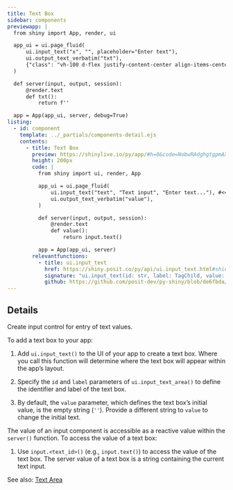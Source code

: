 ```yaml
---
title: Text Box
sidebar: components
previewapp: |
  from shiny import App, render, ui

  app_ui = ui.page_fluid(
      ui.input_text("x", "", placeholder="Enter text"),
      ui.output_text_verbatim("txt"),
      {"class": "vh-100 d-flex justify-content-center align-items-center px-4"}
  )

  def server(input, output, session):
      @render.text
      def txt():
          return f''

  app = App(app_ui, server, debug=True)
listing:
  - id: component
    template: ../_partials/components-detail.ejs
    contents:
      - title: Text Box
        preview: https://shinylive.io/py/app/#h=0&code=NobwRAdghgtgpmAXGKAHVA6VBPMAaMAYwHsIAXOcpMAMwCdiYACAZwAsBLCbJjmVYnTJMArhzxM6lACZw6EgILoAOhFVpUAfTFMAvKI5YoAcziaaAGzHSAFKqYODGLqhFlNFAB5k7YL2WV8JkDAiUCAUXI5Jn8MOMCASgwoaWlNQgsoFhZfVDIAWgBWJhhPfKg3Yhi4b3zCSgo6RLx7RzEMYjdXd39NADc5ACMoMj5fPqgrOGbWhxBAjKyWQMRgsD62fIBGAAYdpgArERZRmmw60gpyOoboyY5jCHyOChgWG6i6JlQywsCAX1USRSaUW2V8MHOFTIVX8H0aiVUqlkNFYcgGdBsLjcEk6ZG6EhYcGyHFICUQsyYAAE8d1KVSpBBZHQMP5KSimBMpjZyZTHJI4GQRHQILwIN1WTUfAkkdB0HomEpUDYNNpxGi6BiEmB-gBdIA
        height: 200px
        code: |
          from shiny import ui, render, App

          app_ui = ui.page_fluid(
              ui.input_text("text", "Text input", "Enter text..."), #<<
              ui.output_text_verbatim("value"),
          )

          def server(input, output, session):
              @render.text
              def value():
                  return input.text()

          app = App(app_ui, server)
        relevantfunctions:
          - title: ui.input_text
            href: https://shiny.posit.co/py/api/ui.input_text.html#shiny.ui.input_text
            signature: "ui.input_text(id: str, label: TagChild, value: str = '', width: Optional = None, placeholder: Optional = None, autocomplete: Optional = 'off', spellcheck: Optional = None)"
            github: https://github.com/posit-dev/py-shiny/blob/de6fbda/shiny/ui/_input_text.py#L13-L80
---
```


:::{#component}
:::

## Details

Create input control for entry of text values.

To add a text box to your app:

  1. Add `ui.input_text()` to the UI of your app to create a text box. Where you call this function will determine where the text box will appear within the app's layout. 

  2. Specify the `id` and `label` parameters of `ui.input_text_area()` to define the identifier and label of the text box. 

  3. By default, the `value` parameter, which defines the text box's initial value, is the empty string (`''`). Provide a different string to `value` to change the initial text.

The value of an input component is accessible as a reactive value within the `server()` function. To access the value of a text box:

  1. Use `input.<text_id>()` (e.g., `input.text()`) to access the value of the text box. The server value of a text box is a string containing the current text input.
        
See also: [Text Area](text-area.qmd)